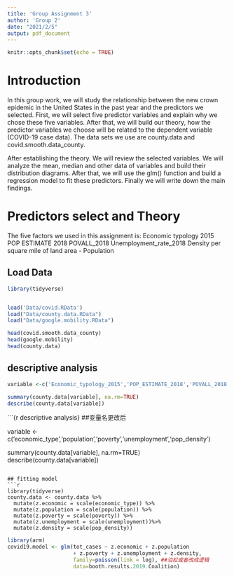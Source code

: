 ---
title: 'Group Assignment 3'
author: 'Group 2'
date: "2021/2/5"
output: pdf_document
---

```{r setup, include=FALSE}
knitr::opts_chunk$set(echo = TRUE)
```

# Introduction

  In this group work, we will study the relationship between the new crown epidemic in the United States in the past year and the predictors we selected. First, we will select five predictor variables and explain why we chose these five variables. After that, we will build our theory, how the predictor variables we choose will be related to the dependent variable (COVID-19 case data). The data sets we use are county.data and covid.smooth.data_county.
  
  After establishing the theory. We will review the selected variables. We will analyze the mean, median and other data of variables and build their distribution diagrams. After that, we will use the glm() function and build a regression model to fit these predictors. Finally we will write down the main findings.
  
# Predictors select and Theory
  The five factors we used in this assignment is:
  Economic typology 2015 
  POP ESTIMATE 2018 
  POVALL_2018 
  Unemployment_rate_2018 
  Density per square mile of land area - Population 
  
  
  

## Load Data
```{r load data}

library(tidyverse)


load('Data/covid.RData')
load("Data/county.data.RData")
load("Data/google.mobility.RData")

head(covid.smooth.data_county)
head(google.mobility)
head(county.data)

```
## descriptive analysis
```{r descriptive analysis}
variable <-c('Economic_typology_2015','POP_ESTIMATE_2018','POVALL_2018','Unemployment_rate_2018','Density.per.square.mile.of.land.area...Population')

summary(county.data[variable], na.rm=TRUE)
describe(county.data[variable])
```


```{r descriptive analysis} ##变量名更改后

variable <-c('economic_type','population','poverty','unemployment','pop_density')

summary(county.data[variable], na.rm=TRUE)
describe(county.data[variable])

```

## fitting model
```{r fit the first model to county, warning=FALSE, message=FALSE, cache=FALSE}

library(tidyverse)
county.data <- county.data %>%
  mutate(z.economic = scale(economic_type)) %>%
  mutate(z.population = scale(population)) %>% 
  mutate(z.poverty = scale(poverty)) %>% 
  mutate(z.unemployment = scale(unemployment))%>%
  mutate(z.density = scale(pop_density))
```

```{r fitting model}

library(arm)
covid19.model <- glm(tot_cases ~ z.economic + z.population 
                     + z.poverty + z.unemployment + z.density,
                     family=poisson(link = log), ##泊松或者改成逻辑
                     data=booth.results.2019.Coalition)

```



